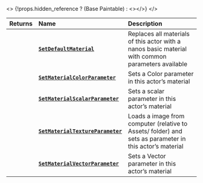 
<>
	{!props.hidden_reference ? (<ReferenceLink href="/docs/scripting-reference/classes/base-classes/paintable">Base Paintable</ReferenceLink>) : <></>}
</>

| **Returns** | **Name** | **Description** |
| :--- | :--- | :--- |
|  | [**`SetDefaultMaterial`**](/docs/scripting-reference/classes/base-classes/paintable#sedefaultmaterial) | Replaces all materials of this actor with a nanos basic material with common parameters available |
|  | [**`SetMaterialColorParameter`**](/docs/scripting-reference/classes/base-classes/paintable#setmaterialcolorparameter) | Sets a Color parameter in this actor’s material |
|  | [**`SetMaterialScalarParameter`**](/docs/scripting-reference/classes/base-classes/paintable#setmaterialscalarparameter) | Sets a scalar parameter in this actor’s material |
|  | [**`SetMaterialTextureParameter`**](/docs/scripting-reference/classes/base-classes/paintable#setmaterialtextureparameter) | Loads a image from computer \(relative to Assets/ folder\) and sets as parameter in this actor’s material |
|  | [**`SetMaterialVectorParameter`**](/docs/scripting-reference/classes/base-classes/paintable#setmaterialvectorparameter) | Sets a Vector parameter in this actor’s material |
